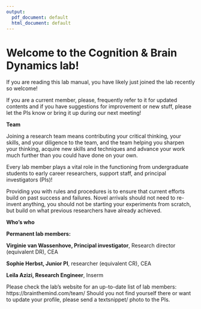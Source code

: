 ```yaml
---
output:
  pdf_document: default
  html_document: default
---
```

# Welcome to the Cognition & Brain Dynamics lab! 

If you are reading this lab manual, you have likely just joined the lab recently so welcome! 

If you are a current member, please, frequently refer to it for updated contents and if you have suggestions for improvement or new stuff, please let the PIs know or bring it up during our next meeting!


**Team **

Joining a research team means contributing your critical thinking, your skills, and your diligence to the team, and the team helping you sharpen your thinking, acquire new skills and techniques and advance your work much further than you could have done on your own.

Every lab member plays a vital role in the functioning from undergraduate students to early career researchers, support staff, and principal investigators (PIs)!

Providing you with rules and procedures is to ensure that current efforts build on past success and failures. Novel arrivals should not need to re-invent anything, you should not be starting your experiments from scratch, but build on what previous researchers have already achieved.


**Who's who **

**Permanent lab members:** 

**Virginie van Wassenhove, Principal investigator**, Research director (equivalent DR), CEA

**Sophie Herbst, Junior PI**, researcher (equivalent CR), CEA

**Leila Azizi, Research Engineer**, Inserm

Please check the lab's website for an up-to-date list of lab members:
https://brainthemind.com/team/
Should you not find yourself there or want to update your profile, please send a textsnippet/ photo to the PIs. 